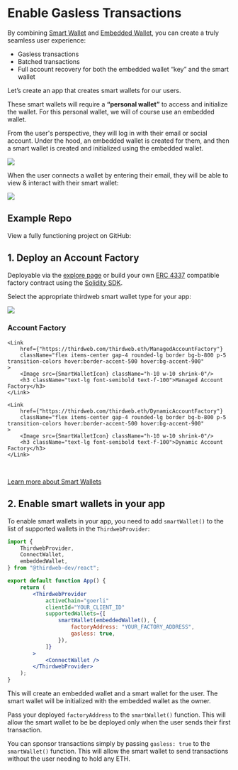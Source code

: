
# Enable Gasless Transactions

By combining [Smart Wallet](/wallets/smart-wallet) and [Embedded Wallet](/wallets/embedded-wallet/overview), you can create a truly seamless user experience:

- Gasless transactions
- Batched transactions
- Full account recovery for both the embedded wallet “key” and the smart wallet

Let’s create an app that creates smart wallets for our users.

These smart wallets will require a **“personal wallet”** to access and initialize the wallet. For this personal wallet, we will of course use an embedded wallet.

From the user's perspective, they will log in with their email or social account. Under the hood, an embedded wallet is created for them, and then a smart wallet is created and initialized using the embedded wallet.

<Image src={ConnectCompat} />

When the user connects a wallet by entering their email, they will be able to view & interact with their smart wallet:

<Image src={ConnectDropdown} />

## Example Repo

View a fully functioning project on GitHub:

<div className="col col--12" style={{ padding: 8 }}>
	<OpenSourceCard
		title="Source Code"
		href="https://github.com/thirdweb-example/embedded-smart-wallet"
	/>
</div>

## 1. Deploy an Account Factory

Deployable via the [explore page](https://thirdweb.com/explore/smart-wallet) or build your own [ERC 4337](https://eips.ethereum.org/EIPS/eip-4337) compatible factory contract using the [Solidity SDK](/solidity/base-contracts/smart-accounts).

Select the appropriate thirdweb smart wallet type for your app:

<div className="grid gap-3 md:grid-cols-2">
	<Link
		href={"https://thirdweb.com/thirdweb.eth/AccountFactory"}
		className="flex items-center gap-4 rounded-lg border bg-b-800 p-5 transition-colors hover:border-accent-500 hover:bg-accent-900"
	>
		<Image src={SmartWalletIcon} className="h-10 w-10 shrink-0"/>
		<h3 className="text-lg font-semibold text-f-100">Account Factory</h3>
	</Link>

    <Link
    	href={"https://thirdweb.com/thirdweb.eth/ManagedAccountFactory"}
    	className="flex items-center gap-4 rounded-lg border bg-b-800 p-5 transition-colors hover:border-accent-500 hover:bg-accent-900"
    >
    	<Image src={SmartWalletIcon} className="h-10 w-10 shrink-0"/>
    	<h3 className="text-lg font-semibold text-f-100">Managed Account Factory</h3>
    </Link>

    <Link
    	href={"https://thirdweb.com/thirdweb.eth/DynamicAccountFactory"}
    	className="flex items-center gap-4 rounded-lg border bg-b-800 p-5 transition-colors hover:border-accent-500 hover:bg-accent-900"
    >
    	<Image src={SmartWalletIcon} className="h-10 w-10 shrink-0"/>
    	<h3 className="text-lg font-semibold text-f-100">Dynamic Account Factory</h3>
    </Link>

</div>

<br />

[Learn more about Smart Wallets](/wallets/smart-wallet)

## 2. Enable smart wallets in your app

To enable smart wallets in your app, you need to add `smartWallet()` to the list of supported wallets in the `ThirdwebProvider`:

```jsx
import {
	ThirdwebProvider,
	ConnectWallet,
	embeddedWallet,
} from "@thirdweb-dev/react";

export default function App() {
	return (
		<ThirdwebProvider
			activeChain="goerli"
			clientId="YOUR_CLIENT_ID"
			supportedWallets={[
				smartWallet(embeddedWallet(), {
					factoryAddress: "YOUR_FACTORY_ADDRESS",
					gasless: true,
				}),
			]}
		>
			<ConnectWallet />
		</ThirdwebProvider>
	);
}
```

This will create an embedded wallet and a smart wallet for the user. The smart wallet will be initialized with the embedded wallet as the owner.

Pass your deployed `factoryAddress` to the `smartWallet()` function. This will allow the smart wallet to be be deployed only when the user sends their first transaction.

You can sponsor transactions simply by passing `gasless: true` to the `smartWallet()` function. This will allow the smart wallet to send transactions without the user needing to hold any ETH.
